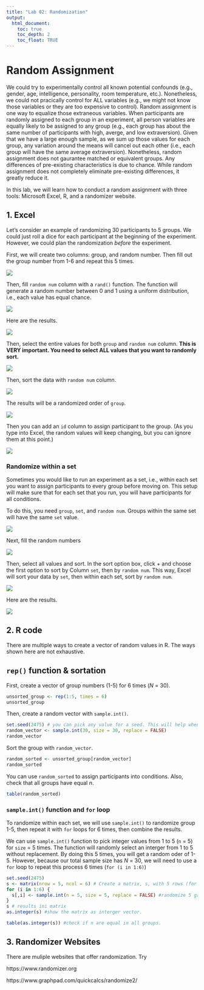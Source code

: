 ```yaml
---
title: "Lab 02: Randomization"
output:
  html_document:
    toc: true
    toc_depth: 2
    toc_float: TRUE
---
```


# Random Assignment

We could try to experimentally control all known potential confounds (e.g., gender, age, intelligence, personality, room temperature, etc.). Nonetheless, we could not pracically control for ALL variables (e.g., we might not know those variables or they are too expensive to control). Random assignment is one way to equalize those extraneous variables. When participants are randomly assigned to each group in an experiment, all person variables are equally likely to be assigned to any group (e.g., each group has about the same number of participants with high, averge, and low extraversion). Given that we have a large enough sample, as we sum up those values for each group, any variation around the means will cancel out each other (i.e., each group will have the same average extraversion). Nonetheless, random assignment does not gaurantee matched or equivalent groups. Any differences of pre-existing characteristics is due to chance. While random assignment does not completely eliminate pre-existing differences, it greatly reduce it. 

In this lab, we will learn how to conduct a random assignment with three tools: Microsoft Excel, R, and a randomizer website. 

## 1. Excel

Let's consider an example of randomizing 30 participants to 5 groups. We could just roll a dice for each participant at the beginning of the experiment. However, we could plan the randomization *before* the experiment. 

First, we will create two columns: group, and random number. Then fill out the group number from 1-6 and repeat this 5 times. 

![](images/Lab_randomization/fill_group_number.png)

Then, fill `random num` column with a `rand()` function. The function will generate a random number between 0 and 1 using a uniform distribution, i.e., each value has equal chance. 

![](images/Lab_randomization/rand.png)

Here are the results. 

![](images/Lab_randomization/fill_rand.png)

Then, select the entire values for both `group` and `random num` column. 
**This is VERY important. You need to select ALL values that you want to randomly sort.**


![](images/Lab_randomization/select_values.png)

Then, sort the data with `random num` column. 

![](images/Lab_randomization/sort.png)

The results will be a randomized order of `group`. 

![](images/Lab_randomization/resort.png)

Then you can add an `id` column to assign participant to the group. (As you type into Excel, the random values will keep changing, but you can ignore them at this point.)

![](images/Lab_randomization/add_id.png)

### Randomize within a set
Sometimes you would like to run an experiment as a set, i.e., within each set you want to assign participants to every group before moving on. This setup will make sure that for each set that you run, you will have participants for all conditions. 

To do this, you need `group`, `set`, and `random num`. Groups within the same set will have the same `set` value. 

![](images/Lab_randomization/set.png)

Next, fill the random numbers

![](images/Lab_randomization/set_rand.png)

Then, select all values and sort. In the sort option box, click + and choose the first option to sort by Column `set`, then by `random num`. This way, Excel will sort your data by `set`, then within each set, sort by `random num`. 

![](images/Lab_randomization/set_sort.png)

Here are the results.

![](images/Lab_randomization/set_result.png)


## 2. R code

There are multiple ways to create a vector of random values in R. The ways shown here are not exhaustive. 

## `rep()` function & sortation
First, create a vector of group numbers (1-5) for 6 times (*N* = 30).
```r
unsorted_group <- rep(1:5, times = 6)
unsorted_group
```

Then, create a random vector with `sample.int()`.
```r
set.seed(2475) # you can pick any value for a seed. This will help when you need to replicate the results.
random_vector <- sample.int(30, size = 30, replace = FALSE)
random_vector
```

Sort the group with `random_vector`.

```r
random_sorted <- unsorted_group[random_vector]
random_sorted
```

You can use `random_sorted` to assign participants into conditions. 
Also, check that all groups have equal *n*. 
```r
table(random_sorted)
```


### `sample.int()` function and `for` loop

To randomize within each set, we will use `sample.int()` to randomize group 1-5, then repeat it with `for` loops for 6 times, then combine the results. 

We can use `sample.int()` function to pick integer values from 1 to 5 (`n` = 5) for `size` = 5 times. The function will randomly select an interger from 1 to 5 without replacement. By doing this 5 times, you will get a random oder of 1-5. However, because our total sample size has *N* = 30, we will need to use a `for` loop to repeat this process 6 times (`for (i in 1:6)`)

```r
set.seed(2475)
s <- matrix(nrow = 5, ncol = 6) # Create a matrix, s, with 5 rows (for 5 groups) and 6 columns (for 6 sets) as a holder for future data.
for (i in 1:6) {
  s[,i] <- sample.int(n = 5, size = 5, replace = FALSE) #randomize 5 groups then put them in each column
}
s # results ini matrix
as.integer(s) #show the matrix as interger vector. 
```

```r
table(as.integer(s)) #check if n are equal in all groups. 
```

## 3. Randomizer Websites
There are muliple websites that offer randomization. Try

https://www.randomizer.org

https://www.graphpad.com/quickcalcs/randomize2/
